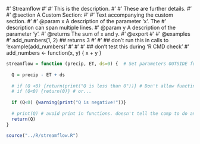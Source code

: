 #' Streamflow
#'
#' This is the description.
#'
#' These are further details.
#'
#' @section A Custom Section:
#'
#' Text accompanying the custom section.
#'
#' @param x A description of the parameter 'x'. The
#'   description can span multiple lines.
#' @param y A description of the parameter 'y'.
#' @returns The sum of `x` and `y`.
#' @export
#'
#' @examples
#' add_numbers(1, 2) ## returns 3
#'
#' ## don't run this in calls to 'example(add_numbers)'
#' \dontrun{
#'    add_numbers(2, 3)
#' }
#'
#' ## don't test this during 'R CMD check'
#' \donttest{
#'    add_numbers(4, 5)
#' }
add_numbers <- function(x, y) {
     x + y
}


```r
streamflow = function (precip, ET, ds=0) {  # Set parameters OUTSIDE function
  
  Q = precip - ET + ds
  
  # if (Q <0) {return(print("Q is less than 0"))} # Don't allow functino to return string
  # if (Q<0) {return(0)} # or...
  
  if (Q<0) {warning(print("Q is negative!"))}
  
  # print(Q) # avoid print in functions. doesn't tell the comp to do anything.
  return(Q)
}

source("../R/streamflow.R")
```


